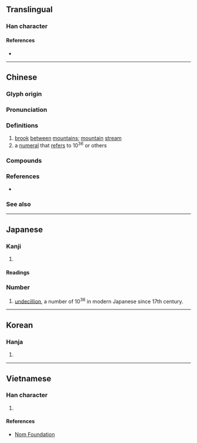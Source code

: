 {{also|涧}}
{{character info/new}}
==Translingual==

===Han character===
{{Han char|rn=85|rad=水|as=12|sn=15|four=37120|canj=EANA|ids=⿰氵間}}

====References====
* {{Han ref|kx=0652.321|dj=1060.030|hdz=80024.140|uh=6F97|ud=28567|bh=BCEE|bd=48366}}

----

==Chinese==
{{zh-forms|s=涧|alt=㵎}}

===Glyph origin===
{{Han etym}}

===Pronunciation===
{{zh-pron
|m=jiàn
|c=gaan2,gaan3
|mn=kàn
|mc=y
|oc=y
|cat=n,num
}}

===Definitions===
{{zh-hanzi}}

# [[brook]] [[between]] [[mountain]]s; [[mountain]] [[stream]]
# a [[numeral]] that [[refer]]s to 10<sup>36</sup> or others

===Compounds===
{{zh-der|山澗|林慚澗愧|深澗|溝澗|溪澗|澗壑|澗溝|西澗|餐松飲澗|澗池|澗口}}

===References===
* {{R:yue:Hanzi}}

===See also===
{{zh-numerals-10^4}}

{{cln|zh|numeral symbols|numerals}}

----

==Japanese==

===Kanji===
{{ja-kanji|grade=|rs=水12}}

# {{defn|lang=ja|sort=水12}}

====Readings====
{{ja-readings
|goon=けん
|kanon=かん
|kun=たに-, たにみず-
|nanori=ま
}}

===Number===
{{ja-pos|numeral symbol|かん}}

# [[undecillion]], a number of 10<sup>36</sup> in modern Japanese since 17th century.

----

==Korean==

===Hanja===
{{ko-hanja|hangeul=간|eumhun=산골물|rv=gan|mr=kan|y=kan}}

# {{defn|lang=ko|sort=水12}}

----

==Vietnamese==

===Han character===
{{vi-readings|rs=水12| hanviet = giản}}

# {{defn|lang=vi|sort=水12}}

====References====
* [http://nomfoundation.org/common/nom_details.php?codepoint=6f97&img=1 Nom Foundation]

{{cln|vi|Han tu}}